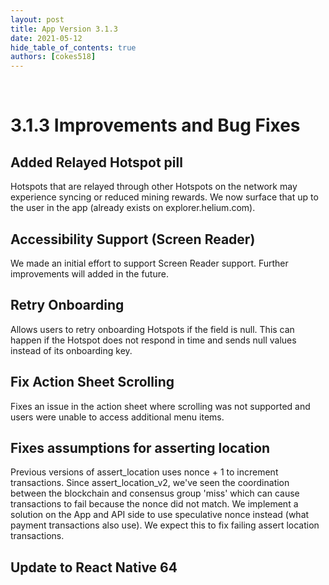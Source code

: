 ```yaml
---
layout: post
title: App Version 3.1.3
date: 2021-05-12
hide_table_of_contents: true
authors: [cokes518]
---
```


&nbsp;

# 3.1.3 Improvements and Bug Fixes

## Added Relayed Hotspot pill

Hotspots that are relayed through other Hotspots on the network may experience syncing or reduced
mining rewards. We now surface that up to the user in the app (already exists on
explorer.helium.com).

<!--truncate-->

## Accessibility Support (Screen Reader)

We made an initial effort to support Screen Reader support. Further improvements will added in the
future.

## Retry Onboarding

Allows users to retry onboarding Hotspots if the field is null. This can happen if the Hotspot does
not respond in time and sends null values instead of its onboarding key.

## Fix Action Sheet Scrolling

Fixes an issue in the action sheet where scrolling was not supported and users were unable to access
additional menu items.

## Fixes assumptions for asserting location

Previous versions of assert_location uses nonce + 1 to increment transactions. Since
assert_location_v2, we've seen the coordination between the blockchain and consensus group 'miss'
which can cause transactions to fail because the nonce did not match. We implement a solution on the
App and API side to use speculative nonce instead (what payment transactions also use). We expect
this to fix failing assert location transactions.

## Update to React Native 64
